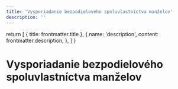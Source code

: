 ```yaml
---
title: 'Vysporiadanie bezpodielového spoluvlastníctva manželov'
description: ''
---
```


  return [
    { title: frontmatter.title },
    {
      name: 'description',
      content: frontmatter.description,
    },
  ]
}

# Vysporiadanie bezpodielového spoluvlastníctva manželov
